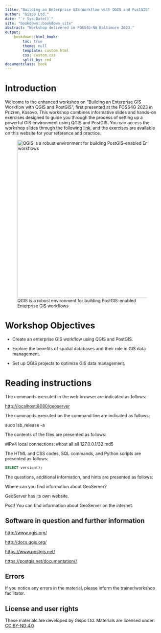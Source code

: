 ```yaml
---
title: "Building an Enterprise GIS Workflow with QGIS and PostGIS"
author: "Gispo Ltd."
date: "`r Sys.Date()`"
site: "bookdown::bookdown_site"
abstract: "Workshop delivered in FOSS4G-NA Baltimore 2023."
output:
    bookdown::html_book:
        toc: true
        theme: null
        template: custom.html
        css: custom.css
        split_by: rmd
documentclass: book
---
```


# Introduction
Welcome to the enhanced workshop on "Building an Enterprise GIS Workflow with QGIS and PostGIS", first presented at the FOSS4G 2023 in Prizren, Kosovo. This workshop combines informative slides and hands-on exercises designed to guide you through the process of setting up a powerful GIS environment using QGIS and PostGIS. You can access the workshop slides through the following [link](https://drive.google.com/file/d/1182W68W3UalZ3z1iDP46daX4K7lMGsDR/view?usp=share_link), and the exercises are available on this website for your reference and practice.

![QGIS is a robust environment for building PostGIS-enabled Enterprise GIS workflows](img/p1/sample_data.png){width="517"}

# Workshop Objectives

-   Create an enterprise GIS workflow using QGIS and PostGIS.

-   Explore the benefits of spatial databases and their role in GIS data management.

-   Set up QGIS projects to optimize GIS data management.

# Reading instructions

The commands executed in the web browser are indicated as follows:

::: note-box
<http://localhost:8080/geoserver>
:::

The commands executed on the command line are indicated as follows:

::: commandline-box
sudo lsb_release -a
:::

The contents of the files are presented as follows:

::: file-content-box
#IPv4 local connections: #host all all 127.0.0.1/32 md5
:::

The HTML and CSS codes, SQL commands, and Python scripts are presented as follows:

::: code-box
``` sql
SELECT version();
```
:::

The questions, additional information, and hints are presented as follows:

::: hint-box
Where can you find information about GeoServer?

GeoServer has its own website.

Psst! You can find information about GeoServer on the internet.
:::

## Software in question and further information

::: note-box
<http://www.qgis.org/>
:::

::: note-box
<http://docs.qgis.org/>
:::

::: note-box
<https://www.postgis.net/>
:::

::: note-box
<https://postgis.net/documentation//>
:::

## Errors

If you notice any errors in the material, please inform the trainer/workshop facilitator.

## License and user rights

These materials are developed by Gispo Ltd. Materials are licensed under: [CC BY-ND 4.0](https://creativecommons.org/licenses/by-nd/4.0/)
